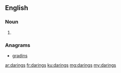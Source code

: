 ==English==

===Noun===
{{head|en|plural}}

# {{plural of|daring|lang=en}}

===Anagrams===
* [[gradins#English|gradins]]

[[ar:darings]]
[[fr:darings]]
[[ku:darings]]
[[mg:darings]]
[[my:darings]]